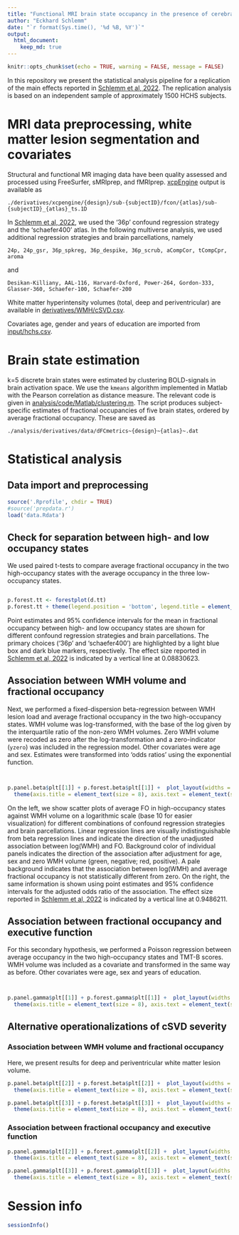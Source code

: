 ```yaml
---
title: "Functional MRI brain state occupancy in the presence of cerebral small vessel disease – Statistical analysis pipeline for a pre-registered replication analysis of the Hamburg City Health Study"
author: "Eckhard Schlemm"
date: "`r format(Sys.time(), '%d %B, %Y')`"
output: 
  html_document:
    keep_md: true
---
```


```r
knitr::opts_chunk$set(echo = TRUE, warning = FALSE, message = FALSE)
```

In this repository we present the statistical analysis pipeline for a replication of the main effects reported in [Schlemm et al, 2022](https://doi.org/10.1016/j.biopsych.2022.03.019). The replication analysis is based on an independent sample of approximately 1500 HCHS subjects.

# MRI data preprocessing,  white matter lesion segmentation and covariates
Structural and functional MR imaging data have been quality assessed and processed using FreeSurfer, sMRIprep, and fMRIprep. [xcpEngine](https://github.com/PennLINC/xcpEngine) output is available as

`
./derivatives/xcpengine/{design}/sub-{subjectID}/fcon/{atlas}/sub-{subjectID}_{atlas}_ts.1D
`

In [Schlemm et al, 2022](https://doi.org/10.1016/j.biopsych.2022.03.019), we used the '36p' confound regression strategy and the 'schaefer400' atlas. In the following multiverse analysis, we used additional regression strategies and brain parcellations, namely

`
24p, 24p_gsr, 36p_spkreg, 36p_despike, 36p_scrub, aCompCor, tCompCpr, aroma
`

and

`
Desikan-Killiany, AAL-116, Harvard-Oxford, Power-264, Gordon-333, Glasser-360, Schaefer-100, Schaefer-200
`

White matter hyperintensity volumes (total, deep and periventricular) are available in [derivatives/WMH/cSVD.csv](./../../../derivatives/WMH/cSVD_all.csv).

Covariates age, gender and years of education are imported from [input/hchs.csv](./../../../input/hchs_batch2.csv).

# Brain state estimation
k=5 discrete brain states were estimated by clustering BOLD-signals in brain activation space. We use the `kmeans` algorithm implemented in Matlab with the Pearson correlation as distance measure. The relevant code is given in [analysis/code/Matlab/clustering.m](./../Matlab/clustering.m). The script produces subject-specific estimates of fractional occupancies of five brain states, ordered by average fractional occupancy. These are saved as

`
./analysis/derivatives/data/dFCmetrics~{design}~{atlas}~.dat
`

# Statistical analysis

## Data import and preprocessing

```r
source('.Rprofile', chdir = TRUE)
#source('prepdata.r')
load('data.Rdata')
```


## Check for separation between high- and low occupancy states

We used paired t-tests to compare average fractional occupancy in the two high-occupancy states with the average occupancy in the three low-occupancy states.
```r
```
```r
p.forest.tt <- forestplot(d.tt)
p.forest.tt + theme(legend.position = 'bottom', legend.title = element_blank())
```

Point estimates and 95% confidence intervals for the mean in fractional occupancy between high- and low occupancy states are shown for different confound regression strategies and brain parcellations. The primary choices ('36p' and 'schaefer400') are highlighted by a light blue box and dark blue markers, respectively. The effect size reported in [Schlemm et al, 2022](https://doi.org/10.1016/j.biopsych.2022.03.019) is indicated by a vertical line at 0.08830623.

## Association between WMH volume and fractional occupancy
Next, we performed a fixed-dispersion beta-regression between WMH lesion load and average fractional occupancy in the two high-occupancy states. WMH volume was log-transformed, with the base of the log given by the interquartile ratio of the non-zero WMH volumes. Zero WMH volume were recoded as zero after the log-transformation and a zero-indicator (`yzero`) was included in the regression model. Other covariates were age and sex. Estimates were transformed into 'odds ratios' using the exponential function.

```r

```

```r

```
```r
p.panel.beta$plt[[1]] + p.forest.beta$plt[[1]] +  plot_layout(widths = c(2, 1)) & guides(color = 'none', size = 'none') & 
  theme(axis.title = element_text(size = 8), axis.text = element_text(size = 6), strip.text = element_text(size = 6))
```

On the left, we show scatter plots of average FO in high-occupancy states against WMH volume on a logarithmic scale (base 10 for easier visualization) for different combinations of confound regression strategies and brain parcellations. Linear regression lines are visually indistinguishable from beta regression lines and indicate the direction of the unadjusted association between  log(WMH) and FO. Background color of individual panels indicates the direction of the association after adjustment for age, sex and zero WMH volume (green, negative; red, positive). A pale background indicates that the association between log(WMH) and average fractional occupancy is not statistically different from zero. On the right, the same information is shown using point estimates and 95% confidence intervals for the adjusted odds ratio of the association. The effect size reported in [Schlemm et al, 2022](https://doi.org/10.1016/j.biopsych.2022.03.019) is indicated by a vertical line at 0.9486211.

## Association between fractional occupancy and executive function
For this secondary hypothesis, we performed a Poisson regression between average occupancy in the two high-occupancy states and TMT-B scores. WMH volume was included as a covariate and transformed in the same way as before. Other covariates were age, sex and years of education.

```r

```

```r

```
```r
p.panel.gamma$plt[[1]] + p.forest.gamma$plt[[1]] +  plot_layout(widths = c(2, 1)) & guides(color = 'none', size = 'none') & 
  theme(axis.title = element_text(size = 8), axis.text = element_text(size = 6), strip.text = element_text(size = 6))
```


## Alternative operationalizations of cSVD severity

### Association between WMH volume and fractional occupancy

Here, we present results for deep and periventricular white matter lesion volume.
```r
p.panel.beta$plt[[2]] + p.forest.beta$plt[[2]] +  plot_layout(widths = c(2, 1)) & guides(color = 'none', size = 'none') & 
  theme(axis.title = element_text(size = 8), axis.text = element_text(size = 6), strip.text = element_text(size = 6))

p.panel.beta$plt[[3]] + p.forest.beta$plt[[3]] +  plot_layout(widths = c(2, 1)) & guides(color = 'none', size = 'none') & 
  theme(axis.title = element_text(size = 8), axis.text = element_text(size = 6), strip.text = element_text(size = 6))
```

### Association between fractional occupancy and executive function

```r
p.panel.gamma$plt[[2]] + p.forest.gamma$plt[[2]] +  plot_layout(widths = c(2, 1)) & guides(color = 'none', size = 'none') & 
  theme(axis.title = element_text(size = 8), axis.text = element_text(size = 6), strip.text = element_text(size = 6))

p.panel.gamma$plt[[3]] + p.forest.gamma$plt[[3]] +  plot_layout(widths = c(2, 1)) & guides(color = 'none', size = 'none') & 
  theme(axis.title = element_text(size = 8), axis.text = element_text(size = 6), strip.text = element_text(size = 6))

```

# Session info
```r
sessionInfo()
```

